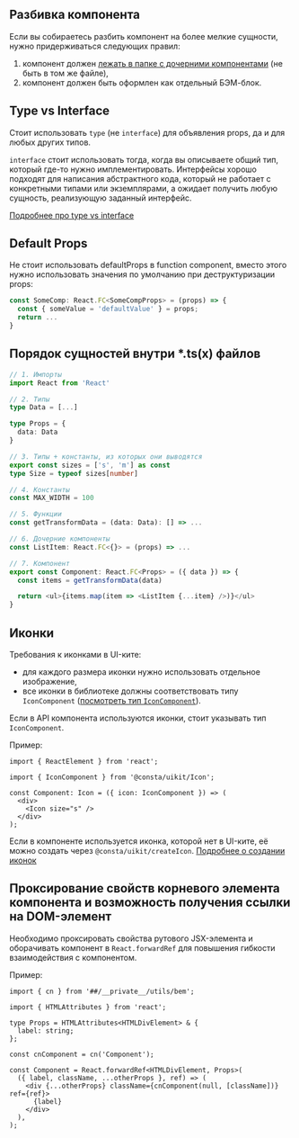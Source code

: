 ## Разбивка компонента

Если вы собираетесь разбить компонент на более мелкие сущности, нужно придерживаться следующих правил:

1. компонент должен [лежать в папке с дочерними компонентами](##LIBS.LIB.STAND/lib:portal/stand:workflow-filestructure) (не быть в том же файле),
2. компонент должен быть оформлен как отдельный БЭМ-блок.

## Type vs Interface

Стоит использовать `type` (не `interface`) для объявления props, да и для любых других типов.

`interface` стоит использовать тогда, когда вы описываете общий тип, который где-то нужно имплементировать. Интерфейсы хорошо подходят для написания абстрактного кода, который не работает с конкретными типами или экземплярами, а ожидает получить любую сущность, реализующую заданный интерфейс.

[Подробнее про type vs interface](https://medium.com/@martin_hotell/interface-vs-type-alias-in-typescript-2-7-2a8f1777af4c)

## Default Props

Не стоит использовать defaultProps в function component, вместо этого нужно использовать значения по умолчанию при деструктуризации props:

```typescript
const SomeComp: React.FC<SomeCompProps> = (props) => {
  const { someValue = 'defaultValue' } = props;
  return ...
}
```

## Порядок сущностей внутри \*.ts(x) файлов

```typescript
// 1. Импорты
import React from 'React'

// 2. Типы
type Data = [...]

type Props = {
  data: Data
}

// 3. Типы + константы, из которых они выводятся
export const sizes = ['s', 'm'] as const
type Size = typeof sizes[number]

// 4. Константы
const MAX_WIDTH = 100

// 5. Функции
const getTransformData = (data: Data): [] => ...

// 6. Дочерние компоненты
const ListItem: React.FC<{}> = (props) => ...

// 7. Компонент
export const Component: React.FC<Props> = ({ data }) => {
  const items = getTransformData(data)

  return <ul>{items.map(item => <ListItem {...item} />)}</ul>
}
```

## Иконки

Требования к иконками в UI-ките:

- для каждого размера иконки нужно использовать отдельное изображение,
- все иконки в библиотеке должны соответствовать типу `IconComponent` ([посмотреть тип `IconComponent`](https://github.com/consta-design-system/uikit/blob/master/src/icons/Icon/Icon.tsx#L36)).

Если в API компонента используются иконки, стоит указывать тип `IconComponent`.

Пример:

```tsx
import { ReactElement } from 'react';

import { IconComponent } from '@consta/uikit/Icon';

const Component: Icon = ({ icon: IconComponent }) => (
  <div>
    <Icon size="s" />
  </div>
);
```

Если в компоненте используется иконка, которой нет в UI-ките, её можно создать через `@consta/uikit/createIcon`. [Подробнее о создании иконок](##LIBS.LIB.STAND/lib:portal/stand:custom-addicons)

## Проксирование свойств корневого элемента компонента и возможность получения ссылки на DOM-элемент

Необходимо проксировать свойства рутового JSX-элемента и оборачивать компонент в `React.forwardRef` для повышения гибкости взаимодействия с компонентом.

Пример:

```tsx
import { cn } from '##/__private__/utils/bem';

import { HTMLAttributes } from 'react';

type Props = HTMLAttributes<HTMLDivElement> & {
  label: string;
};

const cnComponent = cn('Component');

const Component = React.forwardRef<HTMLDivElement, Props>(
  ({ label, className, ...otherProps }, ref) => (
    <div {...otherProps} className={cnComponent(null, [className])} ref={ref}>
      {label}
    </div>
  ),
);
```
